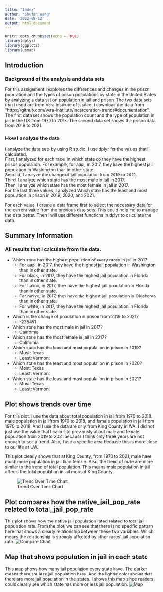 ```yaml
---
title: "Index"
author: "Shufan Wang"
date: '2022-08-12'
output: html_document
---
```


```r
knitr::opts_chunk$set(echo = TRUE)
library(dplyr)
library(ggplot2)
library(usmap)
```
## Introduction
### Background of the analysis and data sets
For this assignment I explored the differences and changes in the prison population and the types of prison populations by state in the United States by analyzing a data set on population in jail and prison. The two data sets that I used are from Vera institute of justice. I download the data from "https://github.com/vera-institute/incarceration-trends#documentation". The first data set shows the population count and the type of population in jail in the US from 1970 to 2018. The second data set shows the prison data from 2019 to 2021. 

### How I analyze the data
I analyze the data sets by using R studio. I use dplyr for the values that I calculated.  
First, I analyzed for each race, in which state do they have the highest prison population. For example, for aapi, in 2017, they have the highest jail population in Washington than in other state.  
Second, I analyze the change of jail population from 2019 to 2021.  
Third, I analyze which state has the most male in jail in 2017.  
Then, I analyze which state has the most female in jail in 2017.  
For the last three values, I analyzed Which state has the least and most population in prison in 2019, 2020, and 2021.  

For each value, I create a data frame first to select the necessary data for the current value from the previous data sets. This could help me to manage the data better. Then I will use different functions in dplyr to calculate the data.

## Summary Information
### All results that I calculate from the data.
* Which state has the highest population of every races in jail in 2017:
  + For aapi, in 2017, they have the highest jail population in Washington than in other state.
  + For black, in 2017, they have the highest jail population in Florida than in other state.
  + For Latinx, in 2017, they have the highest jail population in Florida than in other state.
  + For native, in 2017, they have the highest jail population in Oklahoma than in other state.
  + For white, in 2017, they have the highest jail population in Florida than in other state.
* Which is the change of population in prison from 2019 to 2021?
  + -235451
* Which state has the most male in jail in 2017?
  + California
* Which state has the most female in jail in 2017?
  + California
* Which state has the least and most population in prison in 2019?
  + Most: Texas
  + Least: Vermont
* Which state has the least and most population in prison in 2020?
  + Most: Texas
  + Least: Vermont
* Which state has the least and most population in prison in 2021?
  + Most: Texas
  + Least: Vermont

## Plot shows trends over time
For this plot, I use the data about total population in jail from 1970 to 2018, male population in jail from 1970 to 2018, and female population in jail from 1970 to 2018. And I use the data are only from King County in WA. I did not just use the value that I calculate previously about male and female population from 2019 to 2021 because I think only three years are not enough to see a trend. Also, I use a specific area because this is more close to our life at UW.  

This plot clearly shows that at King County, from 1970 to 2021, male have much more population in jail than female. Also, the trend of male are more similar to the trend of total population. This means male population in jail affects the total population in jail more at King County.

![Trend Over Time Chart](Trend over time.png)

## Plot compares how the native_jail_pop_rate related to total_jail_pop_rate
This plot shows how the native jail population rated related to total jail population rate. From the plot, we can see that there is no specific pattern here that shows a clearly relationship between these two variables. Which means the relationship is strongly affected by other races' jail population rate.
![Compare Chart](Compare.png)

## Map that shows population in jail in each state
This map shows how many jail population every state have. The darker means there are less jail population here. And the lighter color shows that there are more jail population in the states.
I shows this map since readers could clearly see which state has more or less jail population.
![Map](map.png)
